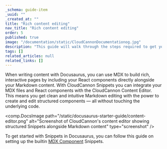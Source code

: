 ```yaml
---
_schema: guide-item
_uuid: ""
_created_at: ""
title: "Rich content editing"
nav_title: "Rich content editing"
order: 5
published: true
image: "/documentation/static/CloudCannonDocumentationog.jpg"
description: "This guide will walk through the steps required to get your Docusaurus site built, editable and live on CloudCannon."
tags: []
related_articles: null
related_links: []
---
```


When writing content with Docusaurus, you can use MDX to build rich, interactive pages by including your React components
directly alongside your Markdown content. With CloudCannon Snippets you can integrate your
MDX files and React components with the CloudCannon Content Editor. This means you get clean and intuitive Markdown
editing with the power to create and edit structured components — all without
touching the underlying code.

<comp.DocsImage
  path="/static/docusaurus-starter-guide/content-editor.png"
  alt="Screenshot of CloudCannon's content editor showing structured Snippets alongside Markdown content"
  type="screenshot"
/>

To get started with Snippets in Docusaurus, you can follow this guide on setting up the builtin
[MDX Component](/documentation/articles/editing-with-mdx-components/) Snippets.
